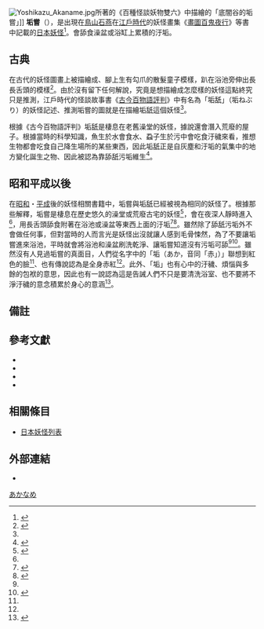 [[File:Yoshikazu_Akaname.jpg|thumb]]所著的《百種怪談妖物雙六》中描繪的「底闇谷的垢嘗」]]
'''垢嘗'''（{{lang|ja|あかなめ}}），是出現在[[鳥山石燕|鳥山石燕]]在[[江戶時代|江戶時代]]的妖怪畫集《[[畫圖百鬼夜行|畫圖百鬼夜行]]》等書中記載的[[日本|日本]][[妖怪|妖怪]]<ref name="murakami">{{Harvnb|村上|2000|p=7}}</ref>。會舔食澡盆或浴缸上累積的汙垢。

== 古典 ==
在古代的妖怪圖畫上被描繪成、腳上生有勾爪的散髮童子模樣，趴在浴池旁伸出長長舌頭的模樣<ref>{{Cite book|author=草野巧|title=幻想動物事典|year=1997|publisher=[[新紀元社|新紀元社]]|isbn=978-4-88317-283-2|page=7}}</ref>。由於沒有留下任何解說，究竟是想描繪成怎麼樣的妖怪這點終究只是推測，江戶時代的怪談故事書《[[古今百物語評判|古今百物語評判]]》中有名為「垢舐」（垢ねぶり）的妖怪記述、推測垢嘗的圖就是在描繪垢舐這個妖怪<ref name="murakami" />。

根據《古今百物語評判》垢舐是棲息在老舊澡堂的妖怪，據說還會潛入荒廢的屋子。根據當時的科學知識，魚生於水會食水、蝨子生於污中會吃食汙穢來看，推想生物都會吃食自己降生場所的某些東西，因此垢舐正是自灰塵和汙垢的氣集中的地方變化誕生之物、因此被認為靠舔舐污垢維生<ref>{{Cite book|author=[[山岡元隣|山岡元隣]]|editor=[[高田衛|高田衛]]編・校中|title=江戸怪談集|origyear=1686|year=1989|publisher=[[岩波書店|岩波書店]]|series=[[岩波文庫|岩波文庫]]|isbn=978-4-00-302573-4|volume=下|pages=344-345|chapter=[[古今百物語評判|古今百物語評判]]}}</ref>。

== 昭和平成以後 ==
在[[昭和|昭和]]・[[平成|平成]]後的妖怪相關書籍中，垢嘗與垢舐已經被視為相同的妖怪了。根據那些解釋，垢嘗是棲息在歷史悠久的澡堂或荒廢古宅的妖怪<ref name="shonensha">{{Harvnb|中村他|1999|p=114}}</ref>，會在夜深人靜時進入<ref name="shonensha" />，用長舌頭舔食附著在浴池或澡盆等東西上面的汙垢<ref name="iwai">{{Harvnb|岩井|1986|p=139}}</ref><ref name="tada">{{Harvnb|多田|1990|p=270}}</ref>。雖然除了舔舐污垢外不會做任何事，但對當時的人而言光是妖怪出沒就讓人感到毛骨悚然，為了不要讓垢嘗進來浴池，平時就會將浴池和澡盆刷洗乾淨、讓垢嘗知道沒有污垢可舔<ref name="iwai" /><ref>{{Cite book|author=[[水木しげる|水木しげる]]|title=[[妖鬼化|妖鬼化]]|volume=2|year=2004|publisher=[[Softgarage|Softgarage]]|isbn=978-4-86133-005-6|page=6}}</ref>。雖然沒有人見過垢嘗的真面目，人們從名字中的「垢（あか，音同「赤」）」聯想到紅色的臉<ref name="iwai" />、也有傳說認為是全身赤紅<ref name="tada" />。此外、「垢」也有心中的汙穢、煩惱與多餘的包袱的意思，因此也有一說認為這是告誡人們不只是要清洗浴室、也不要將不淨汙穢的意念積累於身心的意涵<ref>{{Cite book|author=宮本幸江・熊谷あづさ|title=日本の妖怪の謎と不思議|edition=|year=2007|publisher=[[学研ホールディングス|学習研究社]]|isbn=978-4-056-04760-8|page=25}}</ref>。

== 備註 ==
{{reflist}}

== 參考文獻 ==
* {{Cite book|author=[[岩井宏實|岩井宏實]]|title=暮しの中の妖怪たち|origyear=1986|year=2000|publisher=[[河出書房新社|河出書房新社]]|series=[[河出文庫|河出文庫]]|isbn=978-4-309-47396-3|ref={{SfnRef|岩井|1986}}}}
* {{Cite book|author=少年社・中村友紀夫・武田えり子編|title=妖怪の本 異界の闇に蠢く百鬼夜行の伝説|edition=|year=1999|publisher=[[学研ホールディングス|学習研究社]]|series=New sight mook|isbn=978-4-05-602048-9|ref={{SfnRef|中村他|1999}}}}
* {{Cite book|author=[[多田克己|多田克己]]|title=幻想世界の住人たち|volume=IV|year=1990|publisher=[[新紀元社|新紀元社]]|series=[[Truth_In_Fantasy|Truth In Fantasy]]|isbn=978-4-915146-44-2|ref={{SfnRef|多田|1990}}}}
* {{Cite book|author=[[村上健司|村上健司]]編著|title=妖怪事典|year=2000|publisher=[[毎日新聞社|毎日新聞社]]|isbn=978-4-620-31428-0|ref={{SfnRef|村上|2000}}}}

== 相關條目 ==
* [[日本妖怪列表|日本妖怪列表]]

== 外部連結 ==
* {{Cite web|url=http://www.sakaiminato.net/site2/page/roadmap/bronze/016/|title=あかなめ|publisher=[http://www.sakaiminato.net/ 境港市観光協会]|accessdate=2013-05-07|archive-url=https://web.archive.org/web/20130502011501/http://www.sakaiminato.net/site2/page/roadmap/bronze/016/|archive-date=2013-05-02|dead-url=yes}}

[[Category:鳥山石燕的妖怪|あかなめ]]